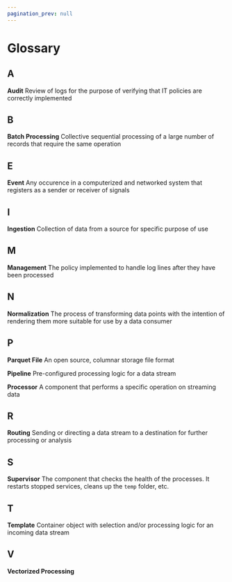 ```yaml
---
pagination_prev: null
---
```


# Glossary

## A

**Audit** Review of logs for the purpose of verifying that IT policies are correctly implemented

## B

**Batch Processing** Collective sequential processing of a large number of records that require the same operation

## E

**Event** Any occurence in a computerized and networked system that registers as a sender or receiver of signals

## I

**Ingestion** Collection of data from a source for specific purpose of use

## M

**Management** The policy implemented to handle log lines after they have been processed

## N

**Normalization** The process of transforming data points with the intention of rendering them more suitable for use by a data consumer

## P

**Parquet File** An open source, columnar storage file format

**Pipeline** Pre-configured processing logic for a data stream

**Processor** A component that performs a specific operation on streaming data

## R

**Routing** Sending or directing a data stream to a destination for further processing or analysis

## S

**Supervisor** The component that checks the health of the processes. It restarts stopped services, cleans up the `temp` folder, etc.

## T

**Template** Container object with selection and/or processing logic for an incoming data stream

## V

**Vectorized Processing**
